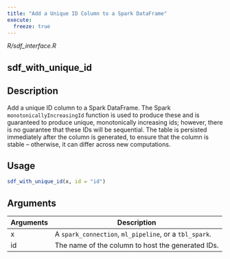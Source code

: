 ```yaml
---
title: "Add a Unique ID Column to a Spark DataFrame"
execute:
  freeze: true
---
```


*R/sdf_interface.R*

## sdf_with_unique_id

## Description
Add a unique ID column to a Spark DataFrame. The Spark `monotonicallyIncreasingId` function is used to produce these and is guaranteed to produce unique, monotonically increasing ids; however, there is no guarantee that these IDs will be sequential. The table is persisted immediately after the column is generated, to ensure that the column is stable -- otherwise, it can differ across new computations. 


## Usage
```r
sdf_with_unique_id(x, id = "id") 
```

## Arguments
|Arguments|Description|
|---|---|
| x | A `spark_connection`, `ml_pipeline`, or a `tbl_spark`. |
| id | The name of the column to host the generated IDs. |







